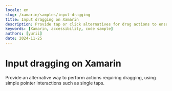 ```yaml
---
locale: en
slug: /xamarin/samples/input-dragging
title: Input dragging on Xamarin
description: Provide tap or click alternatives for drag actions to ensure accessibility.
keywords: [Xamarin, accessibility, code sample]
authors: [yurii]
date: 2024-11-25
---
```


# Input dragging on Xamarin

Provide an alternative way to perform actions requiring dragging, using simple pointer interactions such as single taps.

<CodeSample id="input-dragging" framework="xamarin" locale="en"/>
